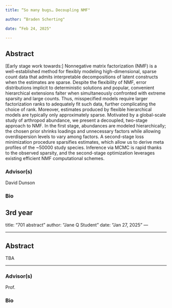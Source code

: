 ```yaml
---
title: “So many bugs… Decoupling NMF"

author: “Braden Scherting"

date: “Feb 24, 2025"

---
```


## Abstract 

[Early stage work towards:] Nonnegative matrix factorization (NMF) is a well-established method for flexibly modeling high-dimensional, sparse count data that admits interpretable decompositions of latent constructs when the estimates are sparse. Despite the flexibility of NMF, error distributions implicit to deterministic solutions and popular, convenient hierarchical extensions falter when simultaneously confronted with extreme sparsity and large counts. Thus, misspecified models require larger factorization ranks to adequately fit such data, further complicating the choice of rank. Moreover, estimates produced by flexible hierarchical models are typically only approximately sparse. Motivated by a global-scale study of arthropod abundance, we present a decoupled, two-stage approach to NMF. In the first stage, abundances are modeled hierarchically; the chosen prior shrinks loadings and unnecessary factors while allowing overdispersion levels to vary among factors. A second-stage loss minimization procedure sparsifies estimates, which allow us to derive meta profiles of the ~50000 study species. Inference via MCMC is rapid thanks to the observed sparsity, and the second-stage optimization leverages existing efficient NMF computational schemes. 


### Advisor(s)

David Dunson


### Bio

3rd year
---
title: "701 abstract"
author: "Jane Q Student"
date: "Jan 27, 2025"
---



---

## Abstract

TBA

---

### Advisor(s)

Prof.

### Bio 